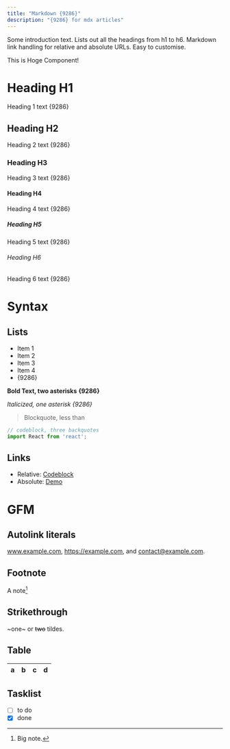 ```yaml
---
title: "Markdown {9286}"
description: "{9286} for mdx articles"
---
```


Some introduction text. Lists out all the headings from h1 to h6. Markdown link handling for relative and absolute URLs. Easy to customise.


<Hoge>This is Hoge Component!</Hoge>

# Heading H1
Heading 1 text
{9286}

## Heading H2
Heading 2 text
{9286}

### Heading H3
Heading 3 text
{9286}

#### Heading H4
Heading 4 text
{9286}

##### Heading H5
Heading 5 text
{9286}

###### Heading H6
Heading 6 text
{9286}

# Syntax
## Lists
- Item 1
- Item 2
- Item 3
- Item 4
- {9286}

**Bold Text, two asterisks**
**{9286}**

*Italicized, one asterisk*
*{9286}*

> Blockquote, less than

```javascript
// codeblock, three backquotes
import React from 'react';
```

## Links

* Relative: [Codeblock](/codeblock)
* Absolute: [Demo](https://learn.hasura.io/graphql/react)

# GFM

## Autolink literals

www.example.com, https://example.com, and contact@example.com.

## Footnote

A note[^1]

[^1]: Big note.

## Strikethrough

~one~ or ~~two~~ tildes.

## Table

| a | b  |  c |  d  |
| - | :- | -: | :-: |

## Tasklist

* [ ] to do
* [x] done